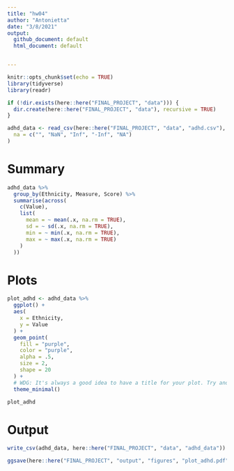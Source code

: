 ```yaml
---
title: "hw04"
author: "Antonietta"
date: "3/8/2021"
output:   
  github_document: default
  html_document: default


---
```


```r
knitr::opts_chunk$set(echo = TRUE)
library(tidyverse)
library(readr)
```


```r

if (!dir.exists(here::here("FINAL_PROJECT", "data"))) {
  dir.create(here::here("FINAL_PROJECT", "data"), recursive = TRUE)
}

adhd_data <- read_csv(here::here("FINAL_PROJECT", "data", "adhd.csv"),
  na = c("", "NaN", "Inf", "-Inf", "NA")
)
```

# Summary

```r

adhd_data %>%
  group_by(Ethnicity, Measure, Score) %>%
  summarise(across(
    c(Value),
    list(
      mean = ~ mean(.x, na.rm = TRUE),
      sd = ~ sd(.x, na.rm = TRUE),
      min = ~ min(.x, na.rm = TRUE),
      max = ~ max(.x, na.rm = TRUE)
    )
  ))
```

# Plots 

```r

plot_adhd <- adhd_data %>%
  ggplot() +
  aes(
    x = Ethnicity,
    y = Value
  ) +
  geom_point(
    fill = "purple",
    color = "purple",
    alpha = .5,
    size = 2,
    shape = 20
  ) +
  # WDG: It's always a good idea to have a title for your plot. Try and answer the question: "What am I looking at?" - as well as be explicit with your axis.
  theme_minimal()

plot_adhd
```

# Output

```r

write_csv(adhd_data, here::here("FINAL_PROJECT", "data", "adhd_data"))

ggsave(here::here("FINAL_PROJECT", "output", "figures", "plot_adhd.pdf"))
```
